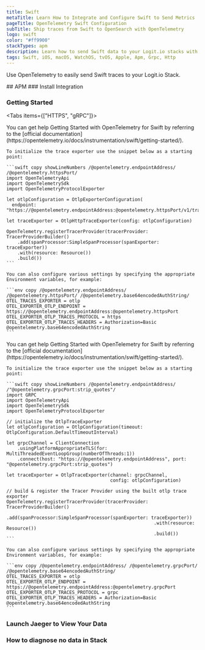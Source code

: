 ```yaml
---
title: Swift
metaTitle: Learn How to Integrate and Configure Swift to Send Metrics
pageTitle: OpenTelemetry Swift Configuration
subTitle: Ship traces from Swift to OpenSearch with OpenTelemetry
logo: swift
color: "#ff9900"
stackTypes: apm
description: Learn how to send Swift data to your Logit.io stacks with this collection of Swift APM source integrations
tags: Swift, iOS, macOS, WatchOS, tvOS, Apple, Apm, Grpc, Http
---
```


Use OpenTelemetry to easily send Swift traces to your Logit.io Stack.

<Steps>
  ## APM
  ### Install Integration
  <InstallIntegration/>
  
  ### Getting Started

  <Tabs items={["HTTPS", "gRPC"]}>
  
  <Tab>
    You can get help Getting Started with OpenTelemetry for Swift by referring to the 
    [official documentation](https://opentelemetry.io/docs/instrumentation/swift/getting-started/).
          
    To initialize the trace exporter use the snippet below as a starting point:

    ```swift copy showLineNumbers /@opentelemetry.endpointAddress/ /@opentelemetry.httpsPort/
    import OpenTelemetryApi
    import OpenTelemetrySdk
    import OpenTelemetryProtocolExporter

    let otlpConfiguration = OtlpExporterConfiguration(
      endpoint: "https://@opentelemetry.endpointAddress:@opentelemetry.httpsPort/v1/traces")
      
    let traceExporter = OtlpHttpTraceExporter(config: otlpConfiguration)

    OpenTelemetry.registerTracerProvider(tracerProvider: TracerProviderBuilder()
        .add(spanProcessor:SimpleSpanProcessor(spanExporter: traceExporter))
        .with(resource: Resource())
        .build())
    ```

    You can also configure various settings by specifying the appropriate Environment variables, for example:

    ```env copy /@opentelemetry.endpointAddress/ /@opentelemetry.httpsPort/ /@opentelemetry.base64encodedAuthString/
    OTEL_TRACES_EXPORTER = otlp
    OTEL_EXPORTER_OTLP_ENDPOINT = https://@opentelemetry.endpointAddress:@opentelemetry.httpsPort
    OTEL_EXPORTER_OTLP_TRACES_PROTOCOL = https
    OTEL_EXPORTER_OTLP_TRACES_HEADERS = Authorization=Basic @opentelemetry.base64encodedAuthString
    ```
  </Tab>

  <Tab>
    You can get help Getting Started with OpenTelemetry for Swift by referring to the 
    [official documentation](https://opentelemetry.io/docs/instrumentation/swift/getting-started/).
          
    To initialize the trace exporter use the snippet below as a starting point:

    ```swift copy showLineNumbers /@opentelemetry.endpointAddress/ /"@opentelemetry.grpcPort:strip_quotes"/
    import GRPC
    import OpenTelemetryApi
    import OpenTelemetrySdk
    import OpenTelemetryProtocolExporter

    // initialize the OtlpTraceExporter
    let otlpConfiguration = OtlpConfiguration(timeout: OtlpConfiguration.DefaultTimeoutInterval)

    let grpcChannel = ClientConnection
        .usingPlatformAppropriateTLS(for: MultiThreadedEventLoopGroup(numberOfThreads:1))
        .connect(host: "https://@opentelemetry.endpointAddress", port: "@opentelemetry.grpcPort:strip_quotes")

    let traceExporter = OtlpTraceExporter(channel: grpcChannel,
                                          config: otlpConfiguration)

    // build & register the Tracer Provider using the built otlp trace exporter
    OpenTelemetry.registerTracerProvider(tracerProvider: TracerProviderBuilder()
                                                          .add(spanProcessor:SimpleSpanProcessor(spanExporter: traceExporter))
                                                          .with(resource: Resource())
                                                          .build())
    ```

    You can also configure various settings by specifying the appropriate Environment variables, for example:

    ```env copy /@opentelemetry.endpointAddress/ /@opentelemetry.grpcPort/ /@opentelemetry.base64encodedAuthString/
    OTEL_TRACES_EXPORTER = otlp
    OTEL_EXPORTER_OTLP_ENDPOINT = https://@opentelemetry.endpointAddress:@opentelemetry.grpcPort
    OTEL_EXPORTER_OTLP_TRACES_PROTOCOL = grpc
    OTEL_EXPORTER_OTLP_TRACES_HEADERS = Authorization=Basic @opentelemetry.base64encodedAuthString
    ```
  </Tab>

  </Tabs>

  ### Launch Jaeger to View Your Data

  <LaunchVisualizer type="apm" />

  ### How to diagnose no data in Stack

  <DiagnoseNoData />
</Steps>